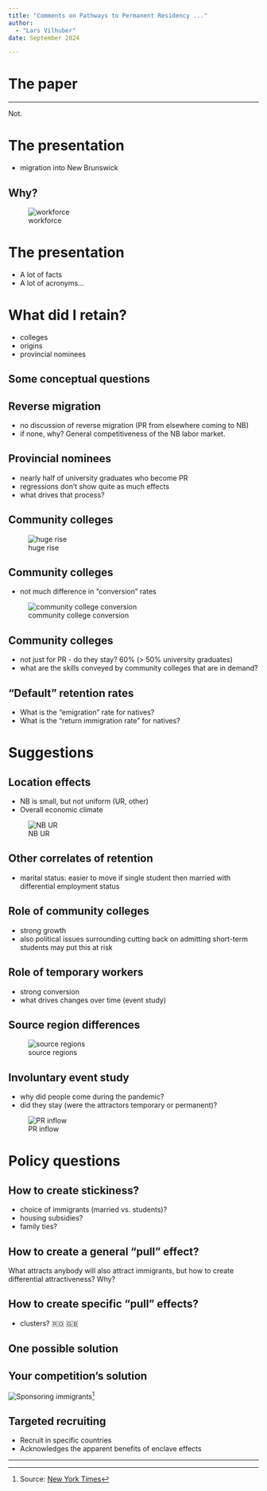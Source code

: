 ```yaml
---
title: "Comments on Pathways to Permanent Residency ..."
author: 
  - "Lars Vilhuber"
date: September 2024

---
```


# The paper

---

Not.

# The presentation

- migration into New Brunswick

## Why?

![workforce](nb-laborforce.png)

# The presentation

- A lot of facts
- A lot of acronyms...

# What did I retain?

- colleges
- origins
- provincial nominees

## Some conceptual questions

## Reverse migration
- no discussion of reverse migration (PR from elsewhere coming to NB)
- if none, why? General competitiveness of the NB labor market.

## Provincial nominees

- nearly half of university graduates who become PR
- regressions don't show quite as much effects
- what drives that process?

## Community colleges


![huge rise](Slide10.PNG) 

## Community colleges

- not much difference in "conversion" rates

![community college conversion](Slide14.PNG)

## Community colleges

- not just for PR - do they stay? 60% (> 50% university graduates)
- what are the skills conveyed by community colleges that are in demand?

## "Default" retention rates

- What is the "emigration" rate for natives? 
- What is the "return immigration rate" for natives?

# Suggestions

## Location effects

- NB is small, but not uniform (UR, other)
- Overall economic climate

![NB UR](nb-ur.png)

## Other correlates of retention

- marital status: easier to move if single student then married with differential employment status

## Role of community colleges

- strong growth
- also political issues surrounding cutting back on admitting short-term students may put this at risk

## Role of temporary workers

- strong conversion
- what drives changes over time (event study)

## Source region differences

![source regions](Slide30-notes.png)

## Involuntary event study

- why did people come during the pandemic?
- did they stay (were the attractors temporary or permanent)?

![PR inflow](Slide8.PNG)

# Policy questions

## How to create stickiness? 

- choice of immigrants (married vs. students)?
- housing subsidies?
- family ties?

## How to create a general "pull" effect?

What attracts anybody will also attract immigrants, but how to create differential attractiveness? Why?

## How to create specific "pull" effects?

- clusters? 🇷🇴 🇬🇧

## One possible solution

## Your competition's solution

![Sponsoring immigrants](nl-soccer-jersey.jpg)[^nyt]

[^nyt]: Source: [New York Times](https://messaging-custom-newsletters.nytimes.com/dynamic/render?campaign_id=50&emc=edit_cnda_20240928&instance_id=135540&isViewInBrowser=true&nl=canada-letter&regi_id=71839939&segment_id=179077&te=1&uri=nyt://newsletter/06badc0b-fdd1-5202-9b85-2de5bb44d5ff&user_id=99ba9e49e8e79c5fdde54b93259c0d75)

## Targeted recruiting

- Recruit in specific countries
- Acknowledges the apparent benefits of enclave effects

---
